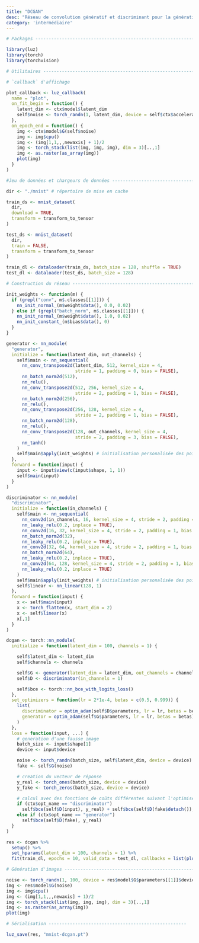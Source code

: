 ```yaml
---
title: "DCGAN"
desc: "Réseau de convolution génératif et discriminant pour la génération d'images."
category: 'intermédiaire'
---
```



```r
# Packages ----------------------------------------------------------------

library(luz)
library(torch)
library(torchvision)

# Utilitaires -------------------------------------------------------------------

# `callback` d'affichage

plot_callback <- luz_callback(
  name = "plot",
  on_fit_begin = function() {
    latent_dim <- ctx$model$latent_dim
    self$noise <- torch_randn(1, latent_dim, device = self$ctx$accelerator$device)
  },
  on_epoch_end = function() {
    img <- ctx$model$G(self$noise)
    img <- img$cpu()
    img <- (img[1,1,,,newaxis] + 1)/2
    img <- torch_stack(list(img, img, img), dim = 3)[..,1]
    img <- as.raster(as_array(img))
    plot(img)
  }
)

#Jeu de données et chargeurs de données ----------------------------------------------------

dir <- "./mnist" # répertoire de mise en cache

train_ds <- mnist_dataset(
  dir,
  download = TRUE,
  transform = transform_to_tensor
)

test_ds <- mnist_dataset(
  dir,
  train = FALSE,
  transform = transform_to_tensor
)

train_dl <- dataloader(train_ds, batch_size = 128, shuffle = TRUE)
test_dl <- dataloader(test_ds, batch_size = 128)

# Construction du réseau ------------------------------------------------------

init_weights <- function(m) {
  if (grepl("conv", m$.classes[[1]])) {
    nn_init_normal_(m$weight$data(), 0.0, 0.02)
  } else if (grepl("batch_norm", m$.classes[[1]])) {
    nn_init_normal_(m$weight$data(), 1.0, 0.02)
    nn_init_constant_(m$bias$data(), 0)
  }
}

generator <- nn_module(
  "generator",
  initialize = function(latent_dim, out_channels) {
    self$main <- nn_sequential(
      nn_conv_transpose2d(latent_dim, 512, kernel_size = 4,
                          stride = 1, padding = 0, bias = FALSE),
      nn_batch_norm2d(512),
      nn_relu(),
      nn_conv_transpose2d(512, 256, kernel_size = 4,
                          stride = 2, padding = 1, bias = FALSE),
      nn_batch_norm2d(256),
      nn_relu(),
      nn_conv_transpose2d(256, 128, kernel_size = 4,
                          stride = 2, padding = 1, bias = FALSE),
      nn_batch_norm2d(128),
      nn_relu(),
      nn_conv_transpose2d(128, out_channels, kernel_size = 4,
                          stride = 2, padding = 3, bias = FALSE),
      nn_tanh()
    )
    self$main$apply(init_weights) # initialisation personalisée des poids
  },
  forward = function(input) {
    input <- input$view(c(input$shape, 1, 1))
    self$main(input)
  }
)

discriminator <- nn_module(
  "discriminator",
  initialize = function(in_channels) {
    self$main <- nn_sequential(
      nn_conv2d(in_channels, 16, kernel_size = 4, stride = 2, padding = 1, bias = FALSE),
      nn_leaky_relu(0.2, inplace = TRUE),
      nn_conv2d(16, 32, kernel_size = 4, stride = 2, padding = 1, bias = FALSE),
      nn_batch_norm2d(32),
      nn_leaky_relu(0.2, inplace = TRUE),
      nn_conv2d(32, 64, kernel_size = 4, stride = 2, padding = 1, bias = FALSE),
      nn_batch_norm2d(64),
      nn_leaky_relu(0.2, inplace = TRUE),
      nn_conv2d(64, 128, kernel_size = 4, stride = 2, padding = 1, bias = FALSE),
      nn_leaky_relu(0.2, inplace = TRUE)
    )
    self$main$apply(init_weights) # initialisation personalisée des poids
    self$linear <- nn_linear(128, 1)
  },
  forward = function(input) {
    x <- self$main(input)
    x <- torch_flatten(x, start_dim = 2)
    x <- self$linear(x)
    x[,1]
  }
)

dcgan <- torch::nn_module(
  initialize = function(latent_dim = 100, channels = 1) {

    self$latent_dim <- latent_dim
    self$channels <- channels

    self$G <- generator(latent_dim = latent_dim, out_channels = channels)
    self$D <- discriminator(in_channels = 1)

    self$bce <- torch::nn_bce_with_logits_loss()
  },
  set_optimizers = function(lr = 2*1e-4, betas = c(0.5, 0.999)) {
    list(
      discriminator = optim_adam(self$D$parameters, lr = lr, betas = betas),
      generator = optim_adam(self$G$parameters, lr = lr, betas = betas)
    )
  },
  loss = function(input, ...) {
    # generation d'une fausse image
    batch_size <- input$shape[1]
    device <- input$device

    noise <- torch_randn(batch_size, self$latent_dim, device = device)
    fake <- self$G(noise)

    # creation du vecteur de réponse
    y_real <- torch_ones(batch_size, device = device)
    y_fake <- torch_zeros(batch_size, device = device)

    # calcul avec des fonctions de coûts différentes suivant l'optimiseur
    if (ctx$opt_name == "discriminator")
      self$bce(self$D(input), y_real) + self$bce(self$D(fake$detach()), y_fake)
    else if (ctx$opt_name == "generator")
      self$bce(self$D(fake), y_real)
  }
)

res <- dcgan %>%
  setup() %>% 
  set_hparams(latent_dim = 100, channels = 1) %>%
  fit(train_dl, epochs = 10, valid_data = test_dl, callbacks = list(plot_callback()))

# Génération d'images -------------------------------------------------

noise <- torch_randn(1, 100, device = res$model$G$parameters[[1]]$device)
img <- res$model$G(noise)
img <- img$cpu()
img <- (img[1,1,,,newaxis] + 1)/2
img <- torch_stack(list(img, img, img), dim = 3)[..,1]
img <- as.raster(as_array(img))
plot(img)

# Sérialisation ----------------------------------------------------

luz_save(res, "mnist-dcgan.pt")
```

